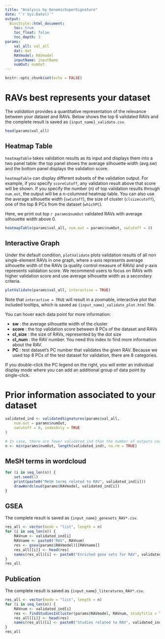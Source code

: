 ```yaml
---
title: "Analysis by GenomicSuperSignature"
date: "`r Sys.Date()`"
output:
  BiocStyle::html_document:
    toc: true
    toc_float: false
    toc_depth: 3
params: 
    val_all: val_all
    dat: dat
    RAVmodel: RAVmodel
    inputName: inputName
    numOut: numOut
---
```


```r
knitr::opts_chunk$set(echo = FALSE)
```

# RAVs best represents your dataset
The *validation* provides a quantitative representation of the relevance
between your dataset and RAVs. Below shows the top 6 validated RAVs and 
the complete result is saved as `{input_name}_validate.csv`. 

```r
head(params$val_all)
```

## Heatmap Table
`heatmapTable` takes validation results as its input and displays them into 
a two panel table: the top panel shows the average silhouette width (avg.sw) 
and the bottom panel displays the validation score.

`heatmapTable` can display different subsets of the validation output. For 
example, if you specify `scoreCutoff`, any validation result above that score 
will be shown. If you specify the number (n) of top validation results through 
`num.out`, the output will be a n-columned heatmap table. You can also use the 
average silhouette width (`swCutoff`), the size of cluster (`clsizecutoff`), 
one of the top 8 PCs from the dataset (`whichPC`).

Here, we print out top `r params$numOut` validated RAVs with average silhouette 
width above 0.

```r
heatmapTable(params$val_all, num.out = params$numOut, swCutoff = 0)
```

## Interactive Graph
Under the default condition, `plotValidate` plots validation results of all non 
single-element RAVs in one graph, where x-axis represents average silhouette 
width of the RAVs (a quality control measure of RAVs) and y-axis represents 
validation score. We recommend users to focus on RAVs with higher validation 
score and use average silhouette width as a secondary criteria. 

```r
plotValidate(params$val_all, interactive = TRUE)
```

Note that `interactive = TRUE` will result in a zoomable, interactive plot that
included tooltips, which is saved as `{input_name}_validate_plot.html` file. 

You can hover each data point for more information:    

- **sw** : the average silhouette width of the cluster   
- **score** : the top validation score between 8 PCs of the dataset and RAVs   
- **cl_size** : the size of RAVs, represented by the dot size   
- **cl_num** : the RAV number. You need this index to find more information 
about the RAV.      
- **PC** : test dataset's PC number that validates the given RAV. Because we 
used top 8 PCs of the test dataset for validation, there are 8 categories. 

If you double-click the PC legend on the right, you will enter an 
individual display mode where you can add an additional group of data 
point by single-click. 


# Prior information associated to your dataset
```r
validated_ind <- validatedSignatures(params$val_all,
    num.out = params$numOut,
    swCutoff = 0, indexOnly = TRUE
)

# In case, there are fewer validated_ind than the number of outputs user set
n <- min(params$numOut, length(validated_ind), na.rm = TRUE)
```

## MeSH terms in wordcloud
```r
for (i in seq_len(n)) {
    set.seed(1)
    print(paste0("MeSH terms related to RAV", validated_ind[i]))
    drawWordcloud(params$RAVmodel, validated_ind[i])
}
```

## GSEA
The complete result is saved as `{input_name}_genesets_RAV*.csv`. 
```r
res_all <- vector(mode = "list", length = n)
for (i in seq_len(n)) {
    RAVnum <- validated_ind[i]
    RAVname <- paste0("RAV", RAVnum)
    res <- gsea(params$RAVmodel)[[RAVname]]
    res_all[[i]] <- head(res)
    names(res_all)[i] <- paste0("Enriched gene sets for RAV", validated_ind[i])
}
res_all
```

## Publication
The complete result is saved as `{input_name}_literatures_RAV*.csv`. 
```r
res_all <- vector(mode = "list", length = n)
for (i in seq_len(n)) {
    RAVnum <- validated_ind[i]
    res <- findStudiesInCluster(params$RAVmodel, RAVnum, studyTitle = TRUE)
    res_all[[i]] <- head(res)
    names(res_all)[i] <- paste0("Studies related to RAV", validated_ind[i])
}
res_all
```

